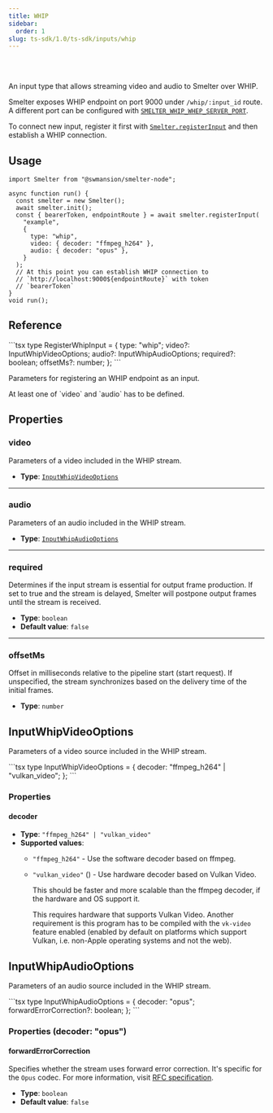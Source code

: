 ```yaml
---
title: WHIP
sidebar:
  order: 1
slug: ts-sdk/1.0/ts-sdk/inputs/whip
---
```



<Badge text="Node.js" variant="tip" size="large" />

<br />

<br />

An input type that allows streaming video and audio to Smelter over WHIP.

Smelter exposes WHIP endpoint on port 9000 under `/whip/:input_id` route. A different port can be
configured with [`SMELTER_WHIP_WHEP_SERVER_PORT`](/ts-sdk/1.0/deployment/configuration#smelter_whip_whep_server_port).

To connect new input, register it first with [`Smelter.registerInput`](/ts-sdk/1.0/smelter#registerinput) and
then establish a WHIP connection.

## Usage

```tsx title=whipInputExample.tsx
import Smelter from "@swmansion/smelter-node";

async function run() {
  const smelter = new Smelter();
  await smelter.init();
  const { bearerToken, endpointRoute } = await smelter.registerInput(
    "example",
    {
      type: "whip",
      video: { decoder: "ffmpeg_h264" },
      audio: { decoder: "opus" },
    }
  );
  // At this point you can establish WHIP connection to
  // `http://localhost:9000${endpointRoute}` with token
  // `bearerToken`
}
void run();
```

## Reference

<CollapsibleDetails summaryTitle="Type definitions" open>
  ```tsx
  type RegisterWhipInput = {
    type: "whip";
    video?: InputWhipVideoOptions;
    audio?: InputWhipAudioOptions;
    required?: boolean;
    offsetMs?: number;
  };
  ```
</CollapsibleDetails>

Parameters for registering an WHIP endpoint as an input.

<Aside>At least one of `video` and `audio` has to be defined.</Aside>

## Properties

### video

Parameters of a video included in the WHIP stream.

* **Type**: [`InputWhipVideoOptions`](/ts-sdk/1.0/inputs/whip#inputwhipvideooptions)

***

### audio

Parameters of an audio included in the WHIP stream.

* **Type**: [`InputWhipAudioOptions`](/ts-sdk/1.0/inputs/whip#inputwhipaudiooptions)

***

### required

Determines if the input stream is essential for output frame production. If set to true and the stream is delayed, Smelter will postpone output frames until the stream is received.

* **Type**: `boolean`
* **Default value**: `false`

***

### offsetMs

Offset in milliseconds relative to the pipeline start (start request). If unspecified, the stream synchronizes based on the delivery time of the initial frames.

* **Type**: `number`

## InputWhipVideoOptions

Parameters of a video source included in the WHIP stream.

<CollapsibleDetails summaryTitle="Type definitions" open>
  ```tsx
  type InputWhipVideoOptions = {
    decoder: "ffmpeg_h264" | "vulkan_video";
  };
  ```
</CollapsibleDetails>

### Properties

#### decoder

* **Type**: `"ffmpeg_h264" | "vulkan_video"`
* **Supported values**:
  * `"ffmpeg_h264"` - Use the software decoder based on ffmpeg.
  * `"vulkan_video"` (<Badge text="Required feature:vk-video" variant="note" />) - Use hardware decoder based on Vulkan Video.

    This should be faster and more scalable than the ffmpeg decoder, if the hardware and OS
    support it.

    This requires hardware that supports Vulkan Video. Another requirement is this program has
    to be compiled with the `vk-video` feature enabled (enabled by default on platforms which
    support Vulkan, i.e. non-Apple operating systems and not the web).

## InputWhipAudioOptions

Parameters of an audio source included in the WHIP stream.

<CollapsibleDetails summaryTitle="Type definitions" open>
  ```tsx
  type InputWhipAudioOptions = {
    decoder: "opus";
    forwardErrorCorrection?: boolean;
  };
  ```
</CollapsibleDetails>

### Properties (decoder: "opus")

#### forwardErrorCorrection

Specifies whether the stream uses forward error correction. It's specific for the `Opus` codec. For more information, visit <a href="https://datatracker.ietf.org/doc/html/rfc6716#section-2.1.7" target="_blank">RFC specification</a>.

* **Type**: `boolean`
* **Default value**: `false`
